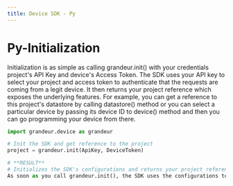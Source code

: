 ```yaml
---
title: Device SDK - Py
---
```

# Py-Initialization


Initialization is as simple as calling grandeur.init() with your credentials project's API Key and device's Access Token. The SDK uses your API key to select your project and access token to authenticate that the requests are coming from a legit device. It then returns your project reference which exposes the underlying features. For example, you can get a reference to this project's datastore by calling datastore() method or you can select a particular device by passing its device ID to device() method and then you can go programming your device from there.

```py
import grandeur.device as grandeur

# Init the SDK and get reference to the project
project = grandeur.init(ApiKey, DeviceToken)

# **RESULT**
# Initializes the SDK's configurations and returns your project reference.
As soon as you call grandeur.init(), the SDK uses the configurations to start trying to connect with the your project on Grandeur.
```